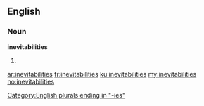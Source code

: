 ==English==

===Noun===
'''inevitabilities'''

# {{plural of|[[inevitability]]}}

[[Category:English plurals ending in "-ies"]]

[[ar:inevitabilities]]
[[fr:inevitabilities]]
[[ku:inevitabilities]]
[[my:inevitabilities]]
[[no:inevitabilities]]